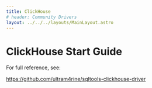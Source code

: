 ```yaml
---
title: ClickHouse
# header: Community Drivers
layout: ../../../layouts/MainLayout.astro
---
```


# ClickHouse Start Guide

For full reference, see:

<a target="_blank" href="https://github.com/ultram4rine/sqltools-clickhouse-driver">
  https://github.com/ultram4rine/sqltools-clickhouse-driver
</a>
